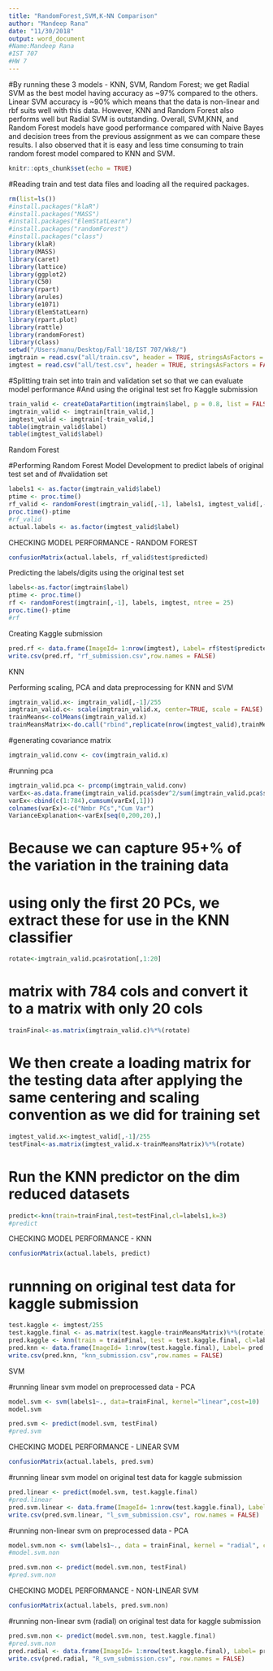 ```yaml
---
title: "RandomForest,SVM,K-NN Comparison"
author: "Mandeep Rana"
date: "11/30/2018"
output: word_document
#Name:Mandeep Rana
#IST 707
#HW 7
---
```


#By running these 3 models - KNN, SVM, Random Forest; we get Radial SVM as the best model having accuracy as ~97% compared to the others. Linear SVM accuracy is ~90% which means that the data is non-linear and rbf suits well with this data. However, KNN and Random Forest also performs well but Radial SVM is outstanding. Overall, SVM,KNN, and Random Forest models have good performance compared with Naive Bayes and decision trees from the previous assignment as we can compare these results. I also observed that it is easy and less time consuming to train random forest model compared to KNN and SVM. 

```r
knitr::opts_chunk$set(echo = TRUE)
```

#Reading train and test data files and loading all the required packages.

```r
rm(list=ls()) 
#install.packages("klaR")
#install.packages("MASS")
#install.packages("ElemStatLearn")
#install.packages("randomForest")
#install.packages("class")
library(klaR)
library(MASS)
library(caret)
library(lattice)
library(ggplot2)
library(C50)
library(rpart)
library(arules)
library(e1071)
library(ElemStatLearn)
library(rpart.plot)
library(rattle)
library(randomForest)
library(class)
setwd("/Users/manu/Desktop/Fall'18/IST 707/Wk8/")
imgtrain = read.csv("all/train.csv", header = TRUE, stringsAsFactors = FALSE)
imgtest = read.csv("all/test.csv", header = TRUE, stringsAsFactors = FALSE)

```
#Splitting train set into train and validation set so that we can evaluate model performance
#And using the original test set fro Kaggle submission

```r

train_valid <- createDataPartition(imgtrain$label, p = 0.8, list = FALSE)
imgtrain_valid <- imgtrain[train_valid,]
imgtest_valid <- imgtrain[-train_valid,]
table(imgtrain_valid$label)
table(imgtest_valid$label)

```
######### Random Forest ##############
#Performing Random Forest Model Development to predict labels of original test set and of #validation set
```r
labels1 <- as.factor(imgtrain_valid$label)
ptime <- proc.time()
rf_valid <- randomForest(imgtrain_valid[,-1], labels1, imgtest_valid[,-1], ntree = 25)
proc.time()-ptime
#rf_valid
actual.labels <- as.factor(imgtest_valid$label)


```
CHECKING MODEL PERFORMANCE - RANDOM FOREST
```r
confusionMatrix(actual.labels, rf_valid$test$predicted)
```

Predicting the labels/digits using the original test set

```r

labels<-as.factor(imgtrain$label)
ptime <- proc.time()
rf <- randomForest(imgtrain[,-1], labels, imgtest, ntree = 25)
proc.time()-ptime
#rf

```
Creating Kaggle submission
```r
pred.rf <- data.frame(ImageId= 1:nrow(imgtest), Label= rf$test$predicted)
write.csv(pred.rf, "rf_submission.csv",row.names = FALSE)
```

############## KNN ##########
Performing scaling, PCA and data preprocessing for KNN and SVM

```r
imgtrain_valid.x<- imgtrain_valid[,-1]/255
imgtrain_valid.c<- scale(imgtrain_valid.x, center=TRUE, scale = FALSE)
trainMeans<-colMeans(imgtrain_valid.x)
trainMeansMatrix<-do.call("rbind",replicate(nrow(imgtest_valid),trainMeans,simplif=FALSE))
```

#generating covariance matrix
```r
imgtrain_valid.conv <- cov(imgtrain_valid.x)
```
#running pca
```r
imgtrain_valid.pca <- prcomp(imgtrain_valid.conv)
varEx<-as.data.frame(imgtrain_valid.pca$sdev^2/sum(imgtrain_valid.pca$sdev^2))
varEx<-cbind(c(1:784),cumsum(varEx[,1]))
colnames(varEx)<-c("Nmbr PCs","Cum Var")
VarianceExplanation<-varEx[seq(0,200,20),]
```
# Because we can capture 95+% of the variation in the training data
# using only the first 20 PCs, we extract these for use in the KNN classifier
```r
rotate<-imgtrain_valid.pca$rotation[,1:20]
```
# matrix with 784 cols and convert it to a matrix with only 20 cols
```r
trainFinal<-as.matrix(imgtrain_valid.c)%*%(rotate)
```
# We then create a loading matrix for the testing data after applying the same centering and scaling convention as we did for training set
```r
imgtest_valid.x<-imgtest_valid[,-1]/255
testFinal<-as.matrix(imgtest_valid.x-trainMeansMatrix)%*%(rotate)

```

# Run the KNN predictor on the dim reduced datasets
```r

predict<-knn(train=trainFinal,test=testFinal,cl=labels1,k=3)
#predict
```
CHECKING MODEL PERFORMANCE - KNN
```r

confusionMatrix(actual.labels, predict)
```

# runnning on original test data for kaggle submission
```r
test.kaggle <- imgtest/255
test.kaggle.final <- as.matrix(test.kaggle-trainMeansMatrix)%*%(rotate)
pred.kaggle <- knn(train = trainFinal, test = test.kaggle.final, cl=labels1, k=3)
pred.knn <- data.frame(ImageId= 1:nrow(test.kaggle.final), Label= pred.kaggle)
write.csv(pred.knn, "knn_submission.csv",row.names = FALSE)

```

############ SVM #############
#running linear svm model on preprocessed data - PCA
```r
model.svm <- svm(labels1~., data=trainFinal, kernel="linear",cost=10)
model.svm

pred.svm <- predict(model.svm, testFinal)
#pred.svm
```
CHECKING MODEL PERFORMANCE - LINEAR SVM
```r
confusionMatrix(actual.labels, pred.svm)
```


#running linear svm model on original test data for kaggle submission
```r
pred.linear <- predict(model.svm, test.kaggle.final)
#pred.linear
pred.svm.linear <- data.frame(ImageId= 1:nrow(test.kaggle.final), Label= pred.linear)
write.csv(pred.svm.linear, "l_svm_submission.csv", row.names = FALSE)
```
#running non-linear svm on preprocessed data - PCA
```r

model.svm.non <- svm(labels1~., data = trainFinal, kernel = "radial", cost =10)
#model.svm.non

pred.svm.non <- predict(model.svm.non, testFinal)
#pred.svm.non
```
CHECKING MODEL PERFORMANCE - NON-LINEAR SVM
```r
confusionMatrix(actual.labels, pred.svm.non)
```
#running non-linear svm (radial) on original test data for kaggle submission
```r

pred.svm.non <- predict(model.svm.non, test.kaggle.final)
#pred.svm.non
pred.radial <- data.frame(ImageId= 1:nrow(test.kaggle.final), Label= pred.svm.non)
write.csv(pred.radial, "R_svm_submission.csv", row.names = FALSE)
```






